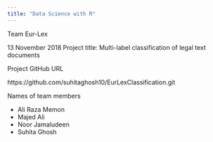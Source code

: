 ```yaml
---
title: "Data Science with R"
---
```


Team Eur-Lex

13 November 2018
Project title: Multi-label classification of legal text documents

Project GitHub URL

https://github.com/suhitaghosh10/EurLexClassification.git

Names of team members

* Ali Raza Memon
* Majed Ali
* Noor Jamaludeen
* Suhita Ghosh

